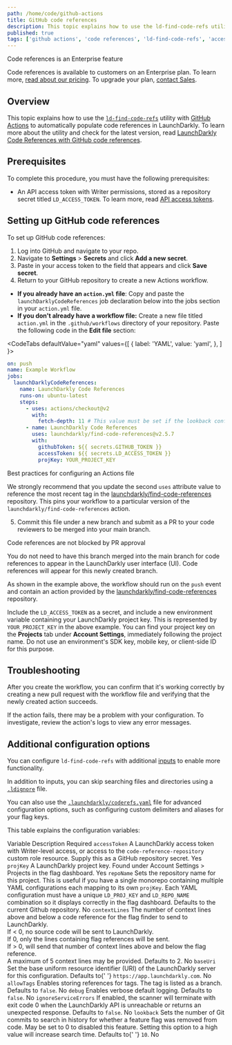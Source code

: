 ```yaml
---
path: /home/code/github-actions
title: GitHub code references
description: This topic explains how to use the ld-find-code-refs utility with GitHub code references to automatically populate code references in LaunchDarkly.
published: true
tags: ['github actions', 'code references', 'ld-find-code-refs', 'access token', 'enterprise']
---
```


<Callout intent="primary">
<CalloutTitle>Code references is an Enterprise feature</CalloutTitle>
<CalloutDescription>

Code references is available to customers on an Enterprise plan. To learn more, [read about our pricing](https://launchdarkly.com/pricing/). To upgrade your plan, [contact Sales](https://launchdarkly.com/contact-sales/).

</CalloutDescription>
</Callout>

## Overview

This topic explains how to use the [`ld-find-code-refs`](https://github.com/launchdarkly/ld-find-code-refs/) utility with [GitHub Actions](https://github.com/features/actions) to automatically populate code references in LaunchDarkly. To learn more about the utility and check for the latest version, read [LaunchDarkly Code References with GitHub code references](https://github.com/marketplace/actions/launchdarkly-code-references).

## Prerequisites

To complete this procedure, you must have the following prerequisites:

- An API access token with Writer permissions, stored as a repository secret titled `LD_ACCESS_TOKEN`. To learn more, read [API access tokens](/home/account-security/api-access-tokens).

## Setting up GitHub code references

To set up GitHub code references:

1. Log into GitHub and navigate to your repo.
2. Navigate to **Settings** > **Secrets** and click **Add a new secret**.
3. Paste in your access token to the field that appears and click **Save secret**.
4. Return to your GitHub repository to create a new Actions workflow.

- **If you already have an `action.yml` file**: Copy and paste the `launchDarklyCodeReferences` job declaration below into the jobs section in your `action.yml` file.
- **If you don't already have a workflow file:** Create a new file titled `action.yml` in the `.github/workflows` directory of your repository. Paste the following code in the **Edit file** section:

<CodeTabs
 defaultValue="yaml"
 values={[
   { label: 'YAML', value: 'yaml', },
 ]
}>
<CodeTabItem value="yaml">

```yaml
on: push
name: Example Workflow
jobs:
  launchDarklyCodeReferences:
    name: LaunchDarkly Code References
    runs-on: ubuntu-latest
    steps:
      - uses: actions/checkout@v2
        with:
          fetch-depth: 11 # This value must be set if the lookback configuration option is not disabled for find-code-references. Read more: https://github.com/launchdarkly/ld-find-code-refs#searching-for-unused-flags-extinctions
      - name: LaunchDarkly Code References
        uses: launchdarkly/find-code-references@v2.5.7
        with:
          githubToken: ${{ secrets.GITHUB_TOKEN }}
          accessToken: ${{ secrets.LD_ACCESS_TOKEN }}
          projKey: YOUR_PROJECT_KEY
```

</CodeTabItem>
</CodeTabs>

<Callout intent="info">
<CalloutTitle>Best practices for configuring an Actions file</CalloutTitle>
<CalloutDescription>

We strongly recommend that you update the second `uses` attribute value to reference the most recent tag in the [launchdarkly/find-code-references](https://github.com/launchdarkly/find-code-references) repository. This pins your workflow to a particular version of the `launchdarkly/find-code-references` action.

</CalloutDescription>
</Callout>

5. Commit this file under a new branch and submit as a PR to your code reviewers to be merged into your main branch.

<Callout intent="info">
<CalloutTitle>Code references are not blocked by PR approval</CalloutTitle>
<CalloutDescription>

You do not need to have this branch merged into the main branch for code references to appear in the LaunchDarkly user interface (UI). Code references will appear for this newly created branch.

</CalloutDescription>
</Callout>

As shown in the example above, the workflow should run on the `push` event and contain an action provided by the [launchdarkly/find-code-references](https://github.com/launchdarkly/find-code-references) repository.

Include the `LD_ACCESS_TOKEN` as a secret, and include a new environment variable containing your LaunchDarkly project key. This is represented by `YOUR_PROJECT_KEY` in the above example. You can find your project key on the **Projects** tab under **Account Settings**, immediately following the project name. Do not use an environment's SDK key, mobile key, or client-side ID for this purpose.

## Troubleshooting

After you create the workflow, you can confirm that it's working correctly by creating a new pull request with the workflow file and verifying that the newly created action succeeds.

If the action fails, there may be a problem with your configuration. To investigate, review the action's logs to view any error messages.

## Additional configuration options

You can configure `ld-find-code-refs` with additional [inputs](https://help.github.com/en/actions/reference/workflow-syntax-for-github-actions#jobsjob_idstepswith) to enable more functionality.

In addition to inputs, you can skip searching files and directories using a [`.ldignore`](https://github.com/launchdarkly/ld-find-code-refs/blob/main/docs/CONFIGURATION.md#ignoring-files-and-directories) file.

You can also use the [`.launchdarkly/coderefs.yaml`](https://github.com/launchdarkly/ld-find-code-refs/blob/main/docs/CONFIGURATION.md#advanced-yaml-configuration) file for advanced configuration options, such as configuring custom delimiters and aliases for your flag keys.

This table explains the configuration variables:

<Table>
  <TableHeader>
    <TableHeadCell>Variable</TableHeadCell>
    <TableHeadCell>Description</TableHeadCell>
    <TableHeadCell>Required</TableHeadCell>
  </TableHeader>
  <TableBody>
    <TableRow>
      <TableCell>
        <code>accessToken</code>
      </TableCell>
      <TableCell>
        A LaunchDarkly access token with Writer-level access, or access to the <code>code-reference-repository</code> custom role resource. Supply this as a GitHub repository secret.
      </TableCell>
      <TableCell>Yes</TableCell>
    </TableRow>
    <TableRow>
      <TableCell>
        <code>projKey</code>
      </TableCell>
      <TableCell>
        A LaunchDarkly project key. Found under Account Settings > Projects in the flag dashboard.
      </TableCell>
      <TableCell>Yes</TableCell>
    </TableRow>
    <TableRow>
      <TableCell>
        <code>repoName</code>
      </TableCell>
      <TableCell>
        Sets the repository name for this project. This is useful if you have a single monorepo
        containing multiple YAML configurations each mapping to its own <code>projKey</code>. Each YAML configuration
        must have a unique <code>LD_PROJ_KEY</code> and <code>LD_REPO_NAME</code> combination so it displays correctly in the flag
        dashboard. Defaults to the current Github repository.
      </TableCell>
      <TableCell>No</TableCell>
    </TableRow>
    <TableRow>
      <TableCell>
        <code>contextLines</code>
      </TableCell>
      <TableCell>
        The number of context lines above and below a code reference for the flag finder to send to LaunchDarkly.
        <br />
        If &lt; 0, no source code will be sent to LaunchDarkly.
        <br />
        If 0, only the lines containing flag references will be sent.
        <br />
        If &gt; 0, will send that number of context lines above and below the flag reference.
        <br />A maximum of 5 context lines may be provided. Defaults to 2.
      </TableCell>
      <TableCell>No</TableCell>
    </TableRow>
    <TableRow>
      <TableCell>
        <code>baseUri</code>
      </TableCell>
      <TableCell>
        Set the base uniform resource identifier (URI) of the LaunchDarkly server for this configuration. Defaults to{' '}
        <code>https://app.launchdarkly.com</code>.
      </TableCell>
      <TableCell>No</TableCell>
    </TableRow>
    <TableRow>
      <TableCell>
        <code>allowTags</code>
      </TableCell>
      <TableCell>
        Enables storing references for tags. The tag is listed as a branch. Defaults to <code>false</code>.
      </TableCell>
      <TableCell>No</TableCell>
    </TableRow>
    <TableRow>
      <TableCell>
        <code>debug</code>
      </TableCell>
      <TableCell>
        Enables verbose default logging. Defaults to <code>false</code>.
      </TableCell>
      <TableCell>No</TableCell>
    </TableRow>
    <TableRow>
      <TableCell>
        <code>ignoreServiceErrors</code>
      </TableCell>
      <TableCell>
        If enabled, the scanner will terminate with exit code 0 when the LaunchDarkly API is unreachable or returns an
        unexpected response. Defaults to <code>false</code>.
      </TableCell>
      <TableCell>No</TableCell>
    </TableRow>
    <TableRow>
      <TableCell>
        <code>lookback</code>
      </TableCell>
      <TableCell>
        Sets the number of Git commits to search in history for whether a feature flag was removed from code. May be set
        to 0 to disabled this feature. Setting this option to a high value will increase search time. Defaults to{' '}
        <code>10</code>.
      </TableCell>
      <TableCell>No</TableCell>
    </TableRow>
  </TableBody>
</Table>
